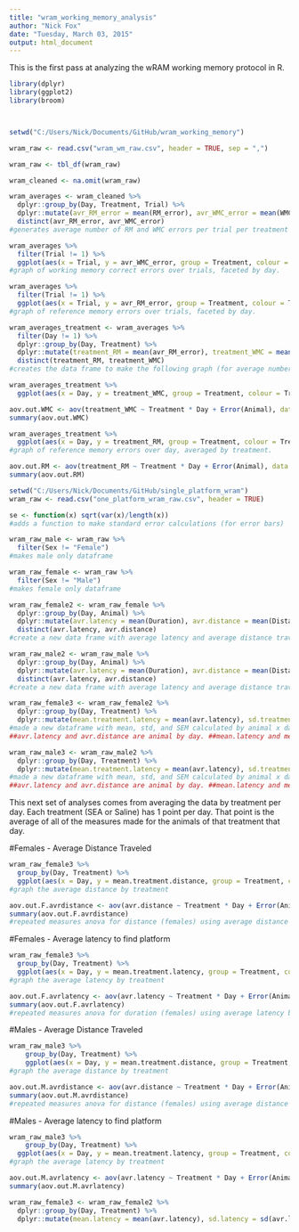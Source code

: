 ```yaml
---
title: "wram_working_memory_analysis"
author: "Nick Fox"
date: "Tuesday, March 03, 2015"
output: html_document
---
```


This is the first pass at analyzing the wRAM working memory protocol in R.

```r

library(dplyr)
library(ggplot2)
library(broom)



setwd("C:/Users/Nick/Documents/GitHub/wram_working_memory")

wram_raw <- read.csv("wram_wm_raw.csv", header = TRUE, sep = ",")

wram_raw <- tbl_df(wram_raw)

wram_cleaned <- na.omit(wram_raw)

wram_averages <- wram_cleaned %>%
  dplyr::group_by(Day, Treatment, Trial) %>%
  dplyr::mutate(avr_RM_error = mean(RM_error), avr_WMC_error = mean(WMC_error)) %>%
  distinct(avr_RM_error, avr_WMC_error)
#generates average number of RM and WMC errors per trial per treatment
```

```r
wram_averages %>%
  filter(Trial != 1) %>%
  ggplot(aes(x = Trial, y = avr_WMC_error, group = Treatment, colour = Treatment)) + geom_point(size = 3) + geom_line(size = 1, alpha = 0.8) + facet_grid(. ~ Day) + theme_bw() + scale_x_continuous(breaks = seq(2, 4, 1), limits = c(1.5, 4.5)) + ylab("Working Memory Correct Errors") + scale_color_brewer(palette="Dark2")
#graph of working memory correct errors over trials, faceted by day.
```

```r
wram_averages %>%
  filter(Trial != 1) %>%
  ggplot(aes(x = Trial, y = avr_RM_error, group = Treatment, colour = Treatment)) + geom_point(size = 3) + geom_line(size = 1, alpha = 0.8) + facet_grid(. ~ Day) + theme_bw() + scale_x_continuous(breaks = seq(2, 4, 1), limits = c(1.5, 4.5)) + ylab("Reference Memory Errors") + scale_color_brewer(palette="Dark2")
#graph of reference memory errors over trials, faceted by day.
```


```r

wram_averages_treatment <- wram_averages %>%
  filter(Day != 1) %>%
  dplyr::group_by(Day, Treatment) %>%
  dplyr::mutate(treatment_RM = mean(avr_RM_error), treatment_WMC = mean(avr_WMC_error)) %>%
  distinct(treatment_RM, treatment_WMC)
#creates the data frame to make the following graph (for average number of errors per treatment per day).

wram_averages_treatment %>%
  ggplot(aes(x = Day, y = treatment_WMC, group = Treatment, colour = Treatment)) + geom_point(size = 3) + geom_line(size = 1, alpha = 0.8) + geom_smooth(method = "lm", se = FALSE) + theme_bw() + scale_x_continuous(breaks = seq(2, 12, 1)) + ylab("Working Memory Correct Errors") + scale_color_brewer(palette="Dark2")

aov.out.WMC <- aov(treatment_WMC ~ Treatment * Day + Error(Animal), data = wram_averages_treatment)
summary(aov.out.WMC)

```


```r

wram_averages_treatment %>%
  ggplot(aes(x = Day, y = treatment_RM, group = Treatment, colour = Treatment)) + geom_point(size = 3) + geom_line(size = 1, alpha = 0.8) + geom_smooth(method = "lm", se = FALSE) + theme_bw() + scale_x_continuous(breaks = seq(2, 12, 1)) + ylab("Reference Memory Errors") + scale_color_brewer(palette="Dark2")
#graph of reference memory errors over day, averaged by treatment.

aov.out.RM <- aov(treatment_RM ~ Treatment * Day + Error(Animal), data = wram_averages_treatment)
summary(aov.out.RM)
```


```r
setwd("C:/Users/Nick/Documents/GitHub/single_platform_wram")
wram_raw <- read.csv("one_platform_wram_raw.csv", header = TRUE)

se <- function(x) sqrt(var(x)/length(x))
#adds a function to make standard error calculations (for error bars)

wram_raw_male <- wram_raw %>%
  filter(Sex != "Female")
#makes male only dataframe

wram_raw_female <- wram_raw %>%
  filter(Sex != "Male")
#makes female only dataframe

wram_raw_female2 <- wram_raw_female %>%
  dplyr::group_by(Day, Animal) %>%
  dplyr::mutate(avr.latency = mean(Duration), avr.distance = mean(Distance)) %>%
  distinct(avr.latency, avr.distance)
#create a new data frame with average latency and average distance travelled per female per day (averaged trials)

wram_raw_male2 <- wram_raw_male %>%
  dplyr::group_by(Day, Animal) %>%
  dplyr::mutate(avr.latency = mean(Duration), avr.distance = mean(Distance)) %>%
  distinct(avr.latency, avr.distance)
#create a new data frame with average latency and average distance travelled per male per day (averaged trials)

wram_raw_female3 <- wram_raw_female2 %>%
  dplyr::group_by(Day, Treatment) %>%
  dplyr::mutate(mean.treatment.latency = mean(avr.latency), sd.treatment.latency = sd(avr.latency), sem.treatment.latency = se(avr.latency), mean.treatment.distance = mean(avr.distance), sd.treatment.distance = sd(avr.distance), sem.treatment.distance = se(avr.distance))
#made a new dataframe with mean, std, and SEM calculated by animal x day and by treatment x day
##avr.latency and avr.distance are animal by day. ##mean.latency and mean.distance are treatment

wram_raw_male3 <- wram_raw_male2 %>%
  dplyr::group_by(Day, Treatment) %>%
  dplyr::mutate(mean.treatment.latency = mean(avr.latency), sd.treatment.latency = sd(avr.latency), sem.treatment.latency = se(avr.latency), mean.treatment.distance = mean(avr.distance), sd.treatment.distance = sd(avr.distance), sem.treatment.distance = se(avr.distance))
#made a new dataframe with mean, std, and SEM calculated by animal x day and by treatment x day
##avr.latency and avr.distance are animal by day. ##mean.latency and mean.distance are treatment

```


This next set of analyses comes from averaging the data by treatment per day.  Each treatment (SEA or Saline) has 1 point per day.  That point is the average of all of the measures made for the animals of that treatment that day.

#Females - Average Distance Traveled

```r

wram_raw_female3 %>%
  group_by(Day, Treatment) %>%
  ggplot(aes(x = Day, y = mean.treatment.distance, group = Treatment, colour = Treatment)) + ylab("Average distance travelled (m)")+ geom_point(size = 4) + geom_line(size = 1) + scale_color_brewer(palette="Dark2") + theme_bw()
#graph the average distance by treatment

aov.out.F.avrdistance <- aov(avr.distance ~ Treatment * Day + Error(Animal), data = wram_raw_female2)
summary(aov.out.F.avrdistance)
#repeated measures anova for distance (females) using average distance by treatment

```
#Females - Average latency to find platform

```r

wram_raw_female3 %>%
  group_by(Day, Treatment) %>%
  ggplot(aes(x = Day, y = mean.treatment.latency, group = Treatment, colour = Treatment)) + ylab("Average latency to find platform (s)") + geom_point(size = 4) + geom_line(size = 1) + scale_color_brewer(palette="Dark2") + theme_bw()
#graph the average latency by treatment

aov.out.F.avrlatency <- aov(avr.latency ~ Treatment * Day + Error(Animal), data = wram_raw_female2)
summary(aov.out.F.avrlatency)
#repeated measures anova for duration (females) using average latency by treatment
```

#Males - Average Distance Traveled

```r

wram_raw_male3 %>%
    group_by(Day, Treatment) %>%
    ggplot(aes(x = Day, y = mean.treatment.distance, group = Treatment, colour = Treatment)) + ylab("Average distance travelled (m)")+ geom_point(size = 4) + geom_line(size = 1) + scale_color_brewer(palette="Dark2") + theme_bw()
#graph the average distance by treatment

aov.out.M.avrdistance <- aov(avr.distance ~ Treatment * Day + Error(Animal), data = wram_raw_male2)
summary(aov.out.M.avrdistance)
#repeated measures anova for distance (females) using average distance by treatment
```

#Males - Average latency to find platform

```r

wram_raw_male3 %>%
    group_by(Day, Treatment) %>%
  ggplot(aes(x = Day, y = mean.treatment.latency, group = Treatment, colour = Treatment)) + ylab("Average latency to find platform (s)") + geom_point(size = 4) + geom_line(size = 1) + scale_color_brewer(palette="Dark2") + theme_bw()
#graph the average latency by treatment

aov.out.M.avrlatency <- aov(avr.latency ~ Treatment * Day + Error(Animal), data = wram_raw_male2)
summary(aov.out.M.avrlatency)
```





```r
wram_raw_female3 <- wram_raw_female2 %>%
  dplyr::group_by(Day, Treatment) %>%
  dplyr::mutate(mean.latency = mean(avr.latency), sd.latency = sd(avr.latency), sem.latency = se(avr.latency), mean.distance = mean(avr.distance), sem.distance = se(avr.distance))
```
